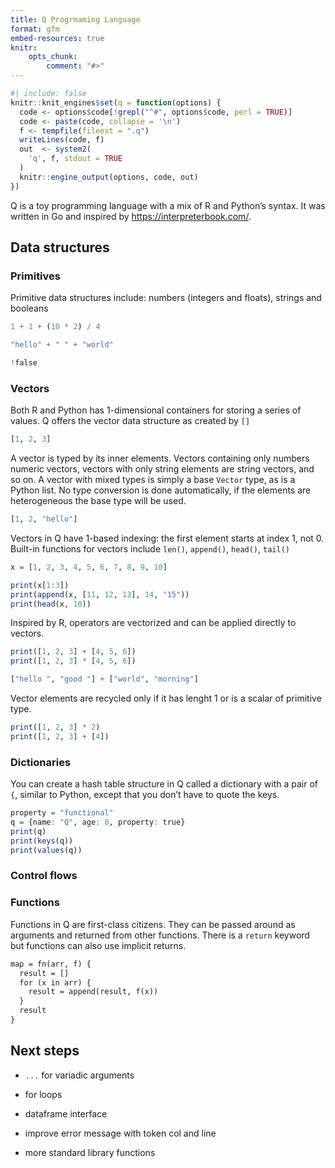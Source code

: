 ```yaml
---
title: Q Progrmaming Language
format: gfm
embed-resources: true
knitr:
    opts_chunk:
        comment: "#>"
---
```


```r
#| include: false
knitr::knit_engines$set(q = function(options) {
  code <- options$code[!grepl("^#", options$code, perl = TRUE)]
  code <- paste(code, collapse = '\n')
  f <- tempfile(fileext = ".q")
  writeLines(code, f)
  out  <- system2(
    'q', f, stdout = TRUE
  )
  knitr::engine_output(options, code, out)
})
```

Q is a toy programming language with a mix of R and Python's syntax. It was written in Go and inspired by <https://interpreterbook.com/>.


## Data structures

### Primitives

Primitive data structures include: numbers (integers and floats), strings and booleans

```q
1 + 1 + (10 * 2) / 4
```


```q
"hello" + " " + "world"
```

```q
!false
```

### Vectors

Both R and Python has 1-dimensional containers for storing a series of values. Q offers the vector data structure as created by `[]`

```q
[1, 2, 3]
```

A vector is typed by its inner elements. Vectors containing only numbers numeric vectors, vectors with only string elements are string vectors, and so on. A vector with mixed types is simply a base `Vector` type, as is a Python list. No type conversion is done automatically, if the elements are heterogeneous the base type will be used.

```q
[1, 2, "hello"]
```

Vectors in Q have 1-based indexing: the first element starts at index 1, not 0. Built-in functions for vectors include `len()`, `append()`, `head()`, `tail()`

```q
x = [1, 2, 3, 4, 5, 6, 7, 8, 9, 10]

print(x[1:3])
print(append(x, [11, 12, 13], 14, "15"))
print(head(x, 10))
```

Inspired by R, operators are vectorized and can be applied directly to vectors.

```q
print([1, 2, 3] + [4, 5, 6])
print([1, 2, 3] * [4, 5, 6])
```

```q
["hello ", "good "] + ["world", "morning"]
```

Vector elements are recycled only if it has lenght 1 or is a scalar of primitive type.

```q
print([1, 2, 3] * 2)
print([1, 2, 3] + [4])
```

### Dictionaries

You can create a hash table structure in Q called a dictionary with a pair of `{`, similar to Python, except that you don't have to quote the keys.


```q
property = "functional"
q = {name: "Q", age: 0, property: true}
print(q)
print(keys(q))
print(values(q))
```

### Control flows


### Functions

Functions in Q are first-class citizens. They can be passed around as arguments and returned from other functions. There is a `return` keyword but functions can also use implicit returns.


```markdown
map = fn(arr, f) {
  result = []
  for (x in arr) {
    result = append(result, f(x))
  }
  result
}
```

## Next steps

* `...` for variadic arguments

* for loops

* dataframe interface

* improve error message with token col and line

* more standard library functions
